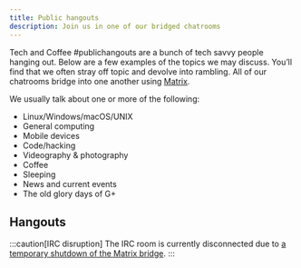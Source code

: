 ```yaml
---
title: Public hangouts
description: Join us in one of our bridged chatrooms
---
```



Tech and Coffee #publichangouts are a bunch of tech savvy people hanging out. Below are a few examples of the topics we may discuss. You’ll find that we often stray off topic and devolve into rambling. All of our chatrooms bridge into one another using [Matrix](https://matrix.org/).

We usually talk about one or more of the following:

- Linux/Windows/macOS/UNIX
- General computing
- Mobile devices
- Code/hacking
- Videography & photography
- Coffee
- Sleeping
- News and current events
- The old glory days of G+

## Hangouts

:::caution[IRC disruption]
The IRC room is currently disconnected due to [a temporary shutdown of the Matrix bridge](https://libera.chat/news/temporarily-disabling-the-matrix-bridge).
:::

<CardGrid>
  <LinkCard
    title="Telegram"
    description="Our main voice and text chat platform"
    href="https://t.me/techandcoffee"
  />
  <LinkCard
    title="Discord"
    description="Chat with us, gamers"
    href="https://discord.gg/r435CJRn"
  />
  <LinkCard
    title="Matrix"
    description="Distributed chat for cool people"
    href="https://matrix.to/#/#TaC:matrix.org"
  />
  <LinkCard
    title="IRC"
    description="Chat with the future from the past"
    href="https://web.libera.chat/#techandcoffee"
  />
</CardGrid>
